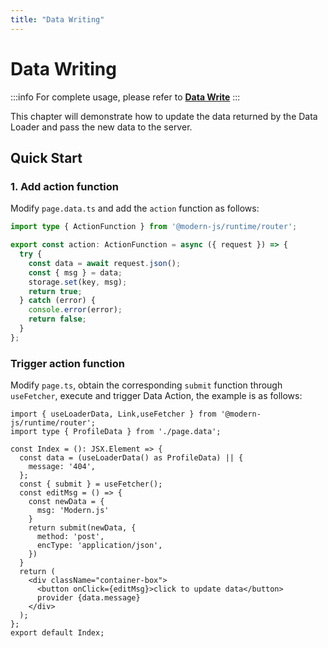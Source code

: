 ```yaml
---
title: "Data Writing"
---
```


# Data Writing

:::info
For complete usage, please refer to [**Data Write**](https://modernjs.dev/en/guides/basic-features/data/data-write.html)
:::

This chapter will demonstrate how to update the data returned by the Data Loader and pass the new data to the server.

## Quick Start

### 1. Add action function
Modify `page.data.ts` and add the `action` function as follows:

```ts title='page.data.ts'
import type { ActionFunction } from '@modern-js/runtime/router';

export const action: ActionFunction = async ({ request }) => {
  try {
    const data = await request.json();
    const { msg } = data;
    storage.set(key, msg);
    return true;
  } catch (error) {
    console.error(error);
    return false;
  }
};
```

### Trigger action function

Modify `page.ts`, obtain the corresponding `submit` function through `useFetcher`, execute and trigger Data Action, the example is as follows:

```tsx title='page.tsx'
import { useLoaderData, Link,useFetcher } from '@modern-js/runtime/router';
import type { ProfileData } from './page.data';

const Index = (): JSX.Element => {
  const data = (useLoaderData() as ProfileData) || {
    message: '404',
  };
  const { submit } = useFetcher();
  const editMsg = () => {
    const newData = {
      msg: 'Modern.js'
    }
    return submit(newData, {
      method: 'post',
      encType: 'application/json',
    })
  }
  return (
    <div className="container-box">
      <button onClick={editMsg}>click to update data</button>
      provider {data.message}
    </div>
  );
};
export default Index;
```
